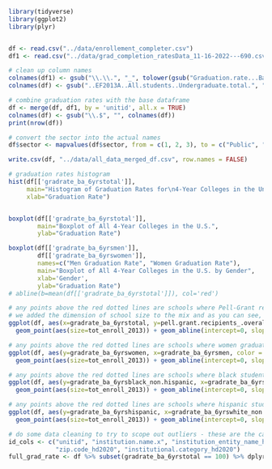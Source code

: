 
```r

library(tidyverse)
library(ggplot2)
library(plyr)


df <- read.csv("../data/enrollement_completer.csv")
df1 <- read.csv("../data/grad_completion_ratesData_11-16-2022---690.csv")

# clean up column names
colnames(df1) <- gsub("\\.\\.", "_", tolower(gsub("Graduation.rate...Bachelor.degree.within.6.years..", "gradrate_ba_6yrs", gsub("..DRVGR2020_RV.", "", colnames(df1)))))
colnames(df) <- gsub("..EF2013A..All.students..Undergraduate.total.", "undegrad_enrollment_count_2013", tolower(colnames(df)))

# combine graduation rates with the base dataframe
df <- merge(df, df1, by = 'unitid', all.x = TRUE)
colnames(df) <- gsub("\\.$", "", colnames(df))
print(nrow(df))

# convert the sector into the actual names
df$sector <- mapvalues(df$sector, from = c(1, 2, 3), to = c("Public", "Private not-for-profit", "Private for-profit"))

write.csv(df, "../data/all_data_merged_df.csv", row.names = FALSE)

```



```r
# graduation rates histogram
hist(df[['gradrate_ba_6yrstotal']],
     main="Histogram of Graduation Rates for\n4-Year Colleges in the United States",
     xlab="Graduation Rate")


boxplot(df[['gradrate_ba_6yrstotal']],
        main="Boxplot of All 4-Year Colleges in the U.S.",
        ylab="Graduation Rate")
```

```r

boxplot(df[['gradrate_ba_6yrsmen']],
        df[['gradrate_ba_6yrswomen']],
        names=c("Men Graduation Rate", "Women Graduation Rate"),
        main="Boxplot of All 4-Year Colleges in the U.S. by Gender",
        xlab='Gender',
        ylab="Graduation Rate")
# abline(b=mean(df[['gradrate_ba_6yrstotal']]), col='red')


```


```r
# any points above the red dotted lines are schools where Pell-Grant recipients are graduating at *higher* rates than the general student body
# we added the dimension of school size to the mix and as you can see, majority of the schools where Pell-Grant recipients are graduating at much higher rates than the general student body are smaller sized schools
ggplot(df, aes(x=gradrate_ba_6yrstotal, y=pell.grant.recipients_.overall.graduation.rate.within.150.percent.of.normal.time, color = sector)) + 
  geom_point(aes(size=tot_enroll_2013)) + geom_abline(intercept=0, slope=1, linetype='dashed', color='red') + labs(y='Pell Recipients 6-Year Graduation Rate', x='6-Year Graduation Rate All Students') + ggtitle("Comparing Overall Graduation Rates to\nPell Recipients Graduation Rates")

```

```r
# any points above the red dotted lines are schools where women graduate at higher rates than men
ggplot(df, aes(y=gradrate_ba_6yrswomen, x=gradrate_ba_6yrsmen, color = sector)) + 
  geom_point(aes(size=tot_enroll_2013)) + geom_abline(intercept=0, slope=1, linetype='dashed', color='red') + labs(x='6-Year Graduation Rate for Men', y='6-Year Graduation Rate for Women') + ggtitle("Comparing Graduation Rates of Men vs. Women")

```

```r
# any points above the red dotted lines are schools where black students graduate at higher rates than white students
ggplot(df, aes(y=gradrate_ba_6yrsblack_non.hispanic, x=gradrate_ba_6yrswhite_non.hispanic, color = sector)) + 
  geom_point(aes(size=tot_enroll_2013)) + geom_abline(intercept=0, slope=1, linetype='dashed', color='red') + labs(x='6-Year Graduation Rate for White Students', y='6-Year Graduation Rate for Black Non-Hispanic Students') + ggtitle("Comparing Graduation Rates of White and Black Students")

```

```r
# any points above the red dotted lines are schools where hispanic students graduate at higher rates than white students
ggplot(df, aes(y=gradrate_ba_6yrshispanic, x=gradrate_ba_6yrswhite_non.hispanic, color = sector)) + 
  geom_point(aes(size=tot_enroll_2013)) + geom_abline(intercept=0, slope=1, linetype='dashed', color='red') + labs(x='6-Year Graduation Rate for White Non-Hispanic Students', y='6-Year Graduation Rate for Hispanic Students') + ggtitle("Comparing Graduation Rates of White and Hispanic Students")

```


```r
# do some data cleaning to try to scope out outliers - these are the cases in which 6-year grad rates are 100% (might want to remove these)
id_cols <- c("unitid", "institution.name.x", "institution_entity_name_hd2020", "state.abbreviation_hd2020", "city.location.of.institution_hd2020",
             "zip.code_hd2020", "institutional.category_hd2020")
full_grad_rate <- df %>% subset(gradrate_ba_6yrstotal == 100) %>% dplyr::select(append(id_cols, colnames(df)[grep("grad(uation.)?rate", colnames(df))]))
```


